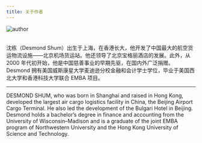```yaml
---
title: 关于作者
---
```


<img src="/roulette/author.jpg" alt="author"/>

<br/>
<br/>

沈栋（Desmond Shum）出生于上海，在香港长大，他开发了中国最大的航空货运物流设施——北京机场货运站。他还领导了北京宝格丽酒店的发展。此外，从 2000 年代初开始，他是中国慈善事业的早期先驱，在国内外广泛捐赠。Desmond 拥有美国威斯康星大学麦迪逊分校金融和会计学士学位，毕业于美国西北大学和香港科技大学联合 EMBA 项目。

----

DESMOND SHUM, who was born in Shanghai and raised in Hong Kong, developed the largest air cargo logistics facility in China, the Beijing Airport Cargo Terminal. He also led the development of the Bulgari Hotel in Beijing. Desmond holds a bachelor’s degree in finance and accounting from the University of Wisconsin–Madison and is a graduate of the joint EMBA program of Northwestern University and the Hong Kong University of Science and Technology.
